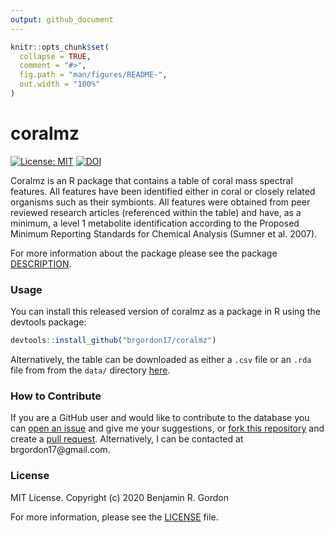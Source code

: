 ```yaml
---
output: github_document
---
```


<!-- README.md is generated from README.Rmd. Please edit that file -->

```r
knitr::opts_chunk$set(
  collapse = TRUE,
  comment = "#>",
  fig.path = "man/figures/README-",
  out.width = "100%"
)
```
# coralmz

<!-- badges: start -->
[![License: MIT](https://img.shields.io/badge/License-MIT-yellow.svg)](https://opensource.org/licenses/MIT)
[![DOI](https://zenodo.org/badge/189739944.svg)](https://zenodo.org/badge/latestdoi/189739944)
<!-- badges: end -->

Coralmz is an R package that contains a table of coral mass spectral features.
All features have been identified either in coral or closely related organisms 
such as their symbionts. All features were obtained from peer reviewed research articles (referenced within the table) and have, as a minimum, a level 1 metabolite identification according to the Proposed Minimum Reporting Standards for Chemical Analysis (Sumner et al. 2007).

For more information about the package please see the
package [DESCRIPTION](DESCRIPTION).

### Usage

You can install this released version of coralmz as a package in R using the
devtools package:

``` r
devtools::install_github("brgordon17/coralmz")
```

Alternatively, the table can be downloaded as either a `.csv` file or an `.rda` 
file from from the `data/` directory [here](data/).

### How to Contribute
If you are a GitHub user and would like to contribute to the database you can 
[open an issue](https://help.github.com/en/articles/creating-an-issue)
and give me your suggestions, or 
[fork this repository](https://help.github.com/en/articles/fork-a-repo)
and create a 
[pull request](https://help.github.com/en/articles/creating-a-pull-request). Alternatively, I can be contacted at brgordon17@gmail.com.

### License
MIT License. Copyright (c) 2020 Benjamin R. Gordon

For more information, please see the [LICENSE](LICENSE.md) file.
